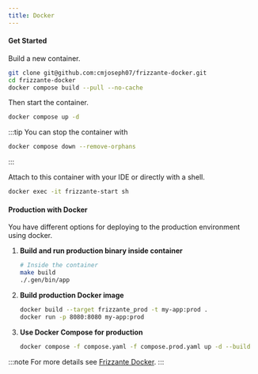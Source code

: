 ```yaml
---
title: Docker
---
```


#### Get Started

Build a new container.

```sh
git clone git@github.com:cmjoseph07/frizzante-docker.git
cd frizzante-docker
docker compose build --pull --no-cache
```

Then start the container.

```sh
docker compose up -d
```

:::tip
You can stop the container with
```sh
docker compose down --remove-orphans
```
:::

Attach to this container with your IDE or directly with a shell.
```sh
docker exec -it frizzante-start sh
```

#### Production with Docker

You have different options for deploying to the production environment using docker.

1. **Build and run production binary inside container**

    ```sh
    # Inside the container
    make build
    ./.gen/bin/app
    ```

1. **Build production Docker image**

    ```sh
    docker build --target frizzante_prod -t my-app:prod .
    docker run -p 8080:8080 my-app:prod
    ```

1. **Use Docker Compose for production**

    ```sh
    docker compose -f compose.yaml -f compose.prod.yaml up -d --build
    ```

:::note
For more details see [Frizzante Docker](https://github.com/cmjoseph07/frizzante-docker).
:::